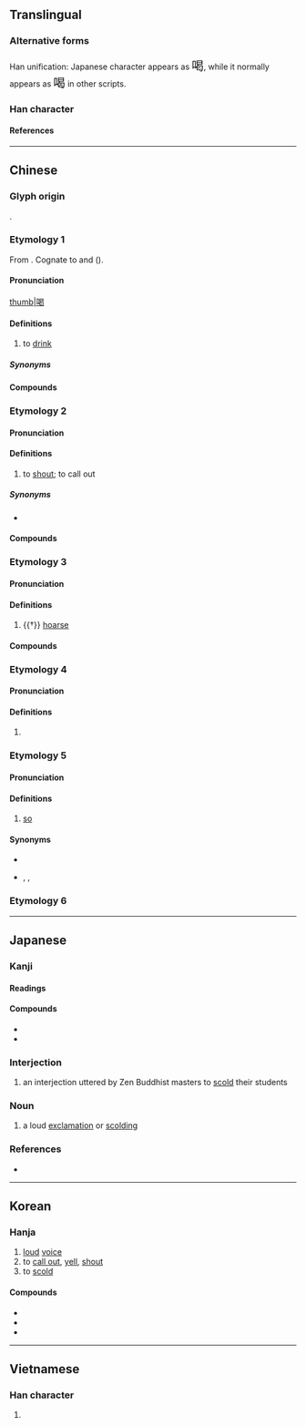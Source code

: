{{character info}}
{{character info|0xfa36}}
{{character info|0xfa78}}
==Translingual==
{{stroke order|strokes=12}}
{{ja-forms|喝|喝|喝}}

===Alternative forms===
Han unification: Japanese character appears as <span lang="ja" style="font-size:150%;">喝</span>, while it normally appears as <span lang="zh-Hant" style="font-size:150%;">喝</span> in other scripts.

===Han character===
{{Han char|rn=30|rad=口|as=09|asj=08|sn=12|snj=11|four=66027|canj=RAPV|ids=⿰口曷,⿰口⿱曰匂}}

====References====
{{Han ref|kx=0199.110|dkj=03960|dj=0421.030|hdz=10653.130|uh=559D}}

----

==Chinese==

===Glyph origin===
{{Han etym}}
{{Han compound|口|曷|ls=psc|c1=s|c2=p|t1=mouth}}.

===Etymology 1===
{{zh-forms|alt=欱}}
From {{inh|zh|sit-pro|*hwap||to drink}}. Cognate to {{och-l|噏|to drink}} and {{och-l|呷|to drink}} ({{zh-ref|Schuessler, 2007}}).

====Pronunciation====
{{zh-pron
|m=hē
|m-s=ho1
|dg=хә1
|c=hot3
|c-t=
|g=
|h=pfs=
|j=hah4
|mb=
|md=
|mn=hoah/hat
|mn_note=hoah - vernacular; hat - literary
|mn-t=hag4
|w=4heq
|x=ho6
|ma=y
|dial=2
|oc=n,2
|cat=v
}}
[[file:Orange_juice_(Unsplash).jpg|thumb|喝]]

====Definitions====
{{zh-hanzi}}

# to [[drink]]

=====Synonyms=====
{{zh-dial|喝}}

====Compounds====
{{zh-der|fold=1|喝了蜜|喝悶酒|喝墨水|喝西北風|喝醉|喝交杯|吃香喝辣|信口開喝|吃吃喝喝|喝風痾煙|吃喝不分|大吃大喝|喝洋水|喝啞吧酒|喝喜酒|吃喝嫖賭|喝寡酒|喝風呵煙|喝風|喝茶|喝湯|吃喝玩樂|白吃白喝|磨喝樂|聽喝|喝玲瑯:hoah-lin-long;Min Nan}}

===Etymology 2===
{{zh-forms}}

====Pronunciation====
{{zh-pron
|m=hè
|m-s=
|c=hot3
|c-t=
|g=hot6
|h=pfs=hot;gd=hod5
|j=hah4
|mb=
|md=hák
|mn=hoah/hat
|mn_note=hoah - vernacular; hat - literary
|mn-t=hag4/huah4/uah4/duah4
|mn-t_note=duah4 - 俗音
|w=4heq
|x=ho6
|dial=1
|mc=2
|oc=n,3
|cat=v
}}

====Definitions====
{{zh-hanzi}}

# to [[shout]]; to call out

=====Synonyms=====
* {{zh-l|喊}}

====Compounds====
{{zh-der|fold=1|喝彩|喝采|喝斥|喝倒彩|喝道|喝令|喝六呼幺|喝問|大吆小喝|呼么喝六|呼盧喝雉|喝五吆三|喝吆|喝禮|吆三喝四|喓五喝六|吆五喝六|喝神斷鬼|恫疑虛喝|估喝|呼三喝四|喝六呼么|呵喝|大喝|喝倒采|喝住|喝命|喝止|喝囉|大聲吆喝|呼喝|叱喝|嗔喝|喝雉呼盧|喝攛箱|喝探|喝參|喝掇|恫喝|當頭棒喝|提鈴喝號|痛喝|棒喝|斷喝|斥喝|籠街喝道|迎頭棒喝|邀喝|虛喝}}

===Etymology 3===
{{zh-forms|alt=𡁁}}

====Pronunciation====
{{zh-pron
|m=yè
|c=jit3
|dial=n
|mc=1
|oc=n,1
|cat=v
}}

====Definitions====
{{zh-hanzi}}

# {{†}} {{lb|zh|of one's voice}} [[hoarse]]

====Compounds====
{{zh-der|嘶喝}}

===Etymology 4===
{{zh-forms}}

====Pronunciation====
{{zh-pron
|m=hē,hè
|dial=n
|cat=intj
}}

====Definitions====
{{zh-hanzi}}

# {{zh-alt-form|嗬|[[hey]]}}

===Etymology 5===
{{zh-forms}}

====Pronunciation====
{{zh-pron
|mn=qz:hoah
|dial=n
|cat=adv
}}

====Definitions====
{{zh-hanzi}}

# {{lb|zh|Quanzhou|_|Hokkien}} [[so]]

====Synonyms====
* {{zh-l|那麼}}
* {{q|Min Nan}} {{zh-l|遐}}, {{zh-l|遐爾}}, {{zh-l|遐爾仔}}

===Etymology 6===
{{zh-see|𡁁|v|sound}}

{{zh-cat|Beginning}}

----

==Japanese==
{{ja-kanji forms|k=y}}

===Kanji===
{{ja-kanji|grade=c|rs=口09}}

====Readings====
{{ja-readings
|goon=かち
|kanon=かつ
|kun=しか-る
}}

====Compounds====
* {{ja-r|喝采|かっさい}}
* {{ja-r|喝破|かっぱ}}

===Interjection===
{{ja-pos|かつ|interjection}}

# {{lb|ja|Buddhism|sort=かつ}} an interjection uttered by Zen Buddhist masters to [[scold]] their students

===Noun===
{{ja-noun|かつ}}

# a loud [[exclamation]] or [[scolding]]

===References===
* {{R:Kojien}}

----

==Korean==

===Hanja===
{{ko-hanja|hangeul=[[갈]], [[애]]|mr=kal, ae}}

# [[loud]] [[voice]]
# to [[call out]], [[yell]], [[shout]]
# to [[scold]]

====Compounds====
* {{l|ko|喝采||tr=[[갈채]], galchae|applause}}
* {{l|ko|喝取||tr=[[갈취]], galchwi|blackmailing}}
* {{l|ko|喝破||tr=[[갈파]], galpa|proclamation}}

----

==Vietnamese==

===Han character===
{{vi-readings|reading=hát, ạc, hét, hết, hít, ặc, kệ, kháo, ha|rs=口09}}

# {{rfdef|vi|sort=口09}}